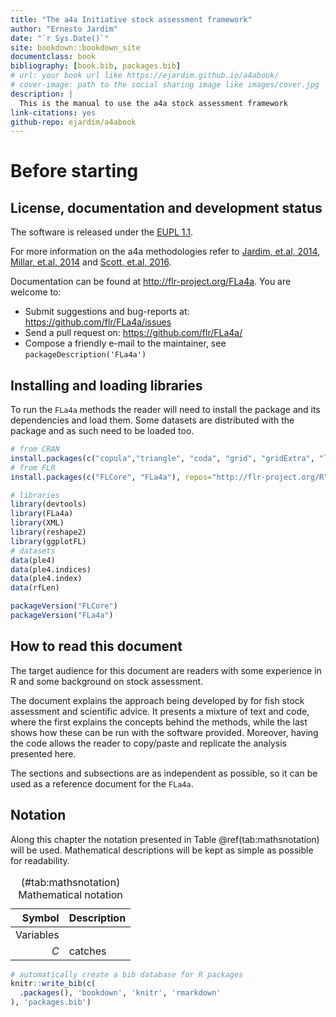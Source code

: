 ```yaml
--- 
title: "The a4a Initiative stock assessment framework"
author: "Ernesto Jardim"
date: "`r Sys.Date()`"
site: bookdown::bookdown_site
documentclass: book
bibliography: [book.bib, packages.bib]
# url: your book url like https://ejardim.github.io/a4abook/
# cover-image: path to the social sharing image like images/cover.jpg
description: |
  This is the manual to use the a4a stock assessment framework
link-citations: yes
github-repo: ejardim/a4abook
---
```


# Before starting

## License, documentation and development status

The software is released under the [EUPL 1.1](https://joinup.ec.europa.eu/community/eupl/home).

For more information on the a4a methodologies refer to [Jardim, et.al, 2014](http://icesjms.oxfordjournals.org/content/early/2014/04/03/icesjms.fsu050.abstract), [Millar, et.al, 2014](http://icesjms.oxfordjournals.org/content/early/2014/03/31/icesjms.fsu043.abstract) and [Scott, et.al, 2016](http://journals.plos.org/plosone/article?id=10.1371/journal.pone.0154922).

Documentation can be found at <http://flr-project.org/FLa4a>. You are welcome to:

- Submit suggestions and bug-reports at: <https://github.com/flr/FLa4a/issues>
- Send a pull request on: <https://github.com/flr/FLa4a/>
- Compose a friendly e-mail to the maintainer, see `packageDescription('FLa4a')`

## Installing and loading libraries

To run the `FLa4a` methods the reader will need to install the package and its dependencies and load them. Some datasets are distributed with the package and as such need to be loaded too.

```R
# from CRAN
install.packages(c("copula","triangle", "coda", "grid", "gridExtra", "latticeExtra"))
# from FLR
install.packages(c("FLCore", "FLa4a"), repos="http://flr-project.org/R")
```

```R
# libraries
library(devtools)
library(FLa4a)
library(XML)
library(reshape2)
library(ggplotFL)
# datasets
data(ple4)
data(ple4.indices)
data(ple4.index)
data(rfLen)
```

```R
packageVersion("FLCore")
packageVersion("FLa4a")
```

## How to read this document

The target audience for this document are readers with some experience in R and some background on stock assessment.

The document explains the approach being developed by \aFa for fish stock assessment and scientific advice. It presents a mixture of text and code, where the first explains the concepts behind the methods, while the last shows how these can be run with the software provided. Moreover, having the code allows the reader to copy/paste and replicate the analysis presented here.

The sections and subsections are as independent as possible, so it can be used as a reference document for the `FLa4a`. 

## Notation

Along this chapter the notation presented in Table \@ref(tab:mathsnotation) will be used. Mathematical descriptions will be kept as simple as possible for readability.

|Symbol|Description| 
|-----:|:----------|
|Variables| |
|$C$|catches|


Table: (\#tab:mathsnotation) Mathematical notation

```r
# automatically create a bib database for R packages
knitr::write_bib(c(
  .packages(), 'bookdown', 'knitr', 'rmarkdown'
), 'packages.bib')
```
